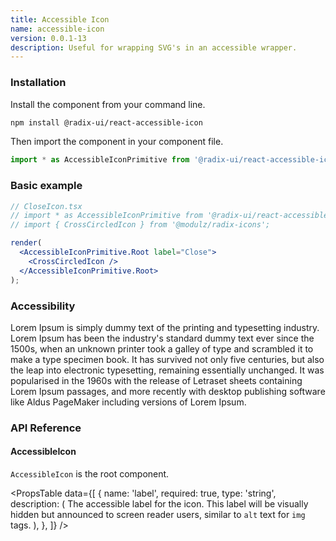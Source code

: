```yaml
---
title: Accessible Icon
name: accessible-icon
version: 0.0.1-13
description: Useful for wrapping SVG's in an accessible wrapper.
---
```


### Installation

Install the component from your command line.

```bash
npm install @radix-ui/react-accessible-icon
```

Then import the component in your component file.

```jsx
import * as AccessibleIconPrimitive from '@radix-ui/react-accessible-icon';
```

### Basic example

```jsx live manual
// CloseIcon.tsx
// import * as AccessibleIconPrimitive from '@radix-ui/react-accessible-icon';
// import { CrossCircledIcon } from '@modulz/radix-icons';

render(
  <AccessibleIconPrimitive.Root label="Close">
    <CrossCircledIcon />
  </AccessibleIconPrimitive.Root>
);
```

### Accessibility

Lorem Ipsum is simply dummy text of the printing and typesetting industry. Lorem Ipsum has been the industry's standard dummy text ever since the 1500s, when an unknown printer took a galley of type and scrambled it to make a type specimen book. It has survived not only five centuries, but also the leap into electronic typesetting, remaining essentially unchanged. It was popularised in the 1960s with the release of Letraset sheets containing Lorem Ipsum passages, and more recently with desktop publishing software like Aldus PageMaker including versions of Lorem Ipsum.

### API Reference

#### AccessibleIcon

`AccessibleIcon` is the root component.

<PropsTable
  data={[
    {
      name: 'label',
      required: true,
      type: 'string',
      description: (
        <span>
          The accessible label for the icon. This label will be visually hidden
          but announced to screen reader users, similar to <Code>alt</Code> text for <Code>img</Code>
          tags.
        </span>
      ),
    },
  ]}
/>
